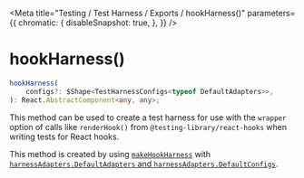 
<Meta
  title="Testing / Test Harness / Exports / hookHarness()"
  parameters={{
        chromatic: {
            disableSnapshot: true,
        },
    }}
/>

# hookHarness()

```ts
hookHarness(
    configs?: $Shape<TestHarnessConfigs<typeof DefaultAdapters>>,
): React.AbstractComponent<any, any>;
```

This method can be used to create a test harness for use with the `wrapper` option of calls like `renderHook()` from `@testing-library/react-hooks` when writing tests for React hooks.

This method is created by using [`makeHookHarness`](/docs/testing-test-harness-exports-makehookharness--page) with [`harnessAdapters.DefaultAdapters` and `harnessAdapters.DefaultConfigs`](/docs/testing-test-harness-exports-harnessadapters--page).
